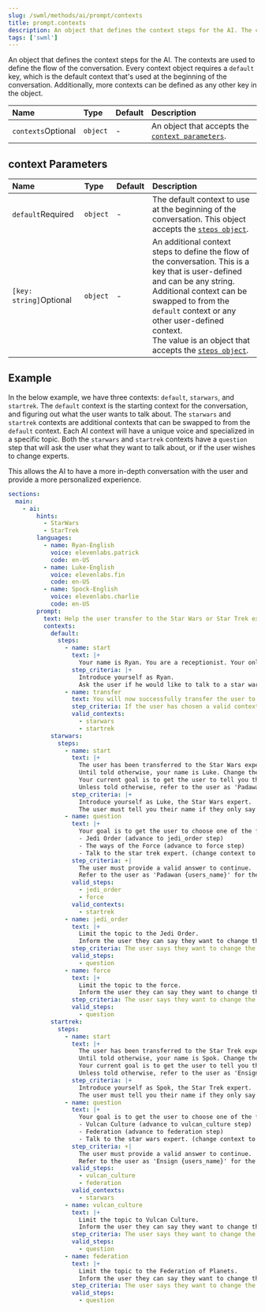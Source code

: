 ```yaml
---
slug: /swml/methods/ai/prompt/contexts
title: prompt.contexts
description: An object that defines the context steps for the AI. The contexts are used to define the flow of the conversation.
tags: ['swml']
---
```


An object that defines the context steps for the AI. The contexts are used to define the flow of the conversation.
Every context object requires a `default` key, which is the default context that's used at the beginning of the conversation.
Additionally, more contexts can be defined as any other key in the object.

| Name                                                     | Type     | Default | Description                                                             |
|:---------------------------------------------------------|:---------|:--------|:------------------------------------------------------------------------|
| `contexts`<span className="optional-arg">Optional</span> | `object` | -       | An object that accepts the [`context parameters`](#context-parameters). |


## context Parameters

| Name                                                          | Type     | Default | Description                                                                                                                                                                                                                                                                                                             |
|:--------------------------------------------------------------|:---------|:--------|:------------------------------------------------------------------------------------------------------------------------------------------------------------------------------------------------------------------------------------------------------------------------------------------------------------------------|
| `default`<span className="required-arg">Required</span>       | `object` | -       | The default context to use at the beginning of the conversation. This object accepts the [`steps object`](./steps/index.mdx).                                                                                                                                                                                           |
| `[key: string]`<span className="optional-arg">Optional</span> | `object` | -       | An additional context steps to define the flow of the conversation. This is a key that is user-defined and can be any string.<br/> Additional context can be swapped to from the `default` context or any other user-defined context.<br/> The value is an object that accepts the [`steps object`](./steps/index.mdx). |


## Example

In the below example, we have three contexts: `default`, `starwars`, and `startrek`.
The `default` context is the starting context for the conversation, and figuring out what the user wants to talk about.
The `starwars` and `startrek` contexts are additional contexts that can be swapped to from the `default` context.
Each AI context will have a unique voice and specialized in a specific topic.
Both the `starwars` and `startrek` contexts have a `question` step that will ask the user what they want to talk about,
or if the user wishes to change experts.

This allows the AI to have a more in-depth conversation with the user and provide a more personalized experience.


```yaml andJson
sections:
  main:
    - ai:
        hints:
          - StarWars
          - StarTrek
        languages:
          - name: Ryan-English
            voice: elevenlabs.patrick
            code: en-US
          - name: Luke-English
            voice: elevenlabs.fin
            code: en-US
          - name: Spock-English
            voice: elevenlabs.charlie
            code: en-US
        prompt:
          text: Help the user transfer to the Star Wars or Star Trek expert.
          contexts:
            default:
              steps:
                - name: start
                  text: |+
                    Your name is Ryan. You are a receptionist. Your only purpose is to change the context to starwars or startrek.
                  step_criteria: |+
                    Introduce yourself as Ryan.
                    Ask the user if he would like to talk to a star wars or star trek expert until they provide an adequate answer.
                - name: transfer
                  text: You will now successfully transfer the user to the Star Wars or Star Trek expert.
                  step_criteria: If the user has chosen a valid context, transfer them to the appropriate expert.
                  valid_contexts:
                    - starwars
                    - startrek
            starwars:
              steps:
                - name: start
                  text: |+
                    The user has been transferred to the Star Wars expert.
                    Until told otherwise, your name is Luke. Change the language to Luke-English.
                    Your current goal is to get the user to tell you their name.
                    Unless told otherwise, refer to the user as 'Padawan {users_name}'.
                  step_criteria: |+
                    Introduce yourself as Luke, the Star Wars expert.
                    The user must tell you their name if they only say one word assume that is their name.
                - name: question
                  text: |+
                    Your goal is to get the user to choose one of the following options.
                    - Jedi Order (advance to jedi_order step)
                    - The ways of the Force (advance to force step)
                    - Talk to the star trek expert. (change context to startrek)
                  step_criteria: +|
                    The user must provide a valid answer to continue.
                    Refer to the user as 'Padawan {users_name}' for the rest of the conversation.
                  valid_steps:
                    - jedi_order
                    - force
                  valid_contexts:
                    - startrek
                - name: jedi_order
                  text: |+
                    Limit the topic to the Jedi Order.
                    Inform the user they can say they want to change the topic at any time, if they do move to the question step.
                  step_criteria: The user says they want to change the topic.
                  valid_steps:
                    - question
                - name: force
                  text: |+
                    Limit the topic to the force.
                    Inform the user they can say they want to change the topic at any time, if they do move to the question step.
                  step_criteria: The user says they want to change the topic.
                  valid_steps:
                    - question
            startrek:
              steps:
                - name: start
                  text: |+
                    The user has been transferred to the Star Trek expert.
                    Until told otherwise, your name is Spok. Change the language to Spok-English.
                    Your current goal is to get the user to tell you their name.
                    Unless told otherwise, refer to the user as 'Ensign {users_name}'.
                  step_criteria: |+
                    Introduce yourself as Spok, the Star Trek expert.
                    The user must tell you their name if they only say one word assume that is their name.
                - name: question
                  text: |+
                    Your goal is to get the user to choose one of the following options.
                    - Vulcan Culture (advance to vulcan_culture step)
                    - Federation (advance to federation step)
                    - Talk to the star wars expert. (change context to starwars)
                  step_criteria: +|
                    The user must provide a valid answer to continue.
                    Refer to the user as 'Ensign {users_name}' for the rest of the conversation.
                  valid_steps:
                    - vulcan_culture
                    - federation
                  valid_contexts:
                    - starwars
                - name: vulcan_culture
                  text: |+
                    Limit the topic to Vulcan Culture.
                    Inform the user they can say they want to change the topic at any time, if they do move to the question step.
                  step_criteria: The user says they want to change the topic.
                  valid_steps:
                    - question
                - name: federation
                  text: |+
                    Limit the topic to the Federation of Planets.
                    Inform the user they can say they want to change the topic at any time, if they do move to the question step.
                  step_criteria: The user says they want to change the topic.
                  valid_steps:
                    - question
```